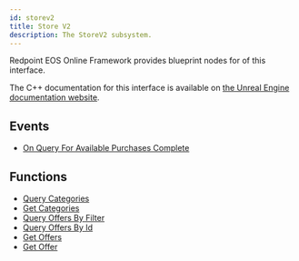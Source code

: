 ```yaml
---
id: storev2
title: Store V2
description: The StoreV2 subsystem.
---
```



Redpoint EOS Online Framework provides blueprint nodes for <CoverageBadge coverage={100} /> of this interface.

The C++ documentation for this interface is available on [the Unreal Engine documentation website](https://dev.epicgames.com/documentation/en-us/unreal-engine/API/Plugins/OnlineSubsystem/Interfaces/IOnlineStoreV2/).

## Events

- [On Query For Available Purchases Complete](./event/onqueryforavailablepurchasescomplete.mdx)

## Functions

- [Query Categories](./function/querycategories.mdx)
- [Get Categories](./function/getcategories.mdx)
- [Query Offers By Filter](./function/queryoffersbyfilter.mdx)
- [Query Offers By Id](./function/queryoffersbyid.mdx)
- [Get Offers](./function/getoffers.mdx)
- [Get Offer](./function/getoffer.mdx)
